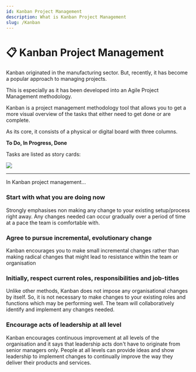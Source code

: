 ```yaml
---
id: Kanban Project Management
description: What is Kanban Project Management
slug: /Kanban
---
```


# 📋 Kanban Project Management


Kanban originated in the manufacturing sector. But, recently, it has become a popular approach to managing projects. 

This is especially as it has been developed into an Agile Project Management methodology. 


Kanban is a project management methodology tool that allows you to get a more visual overview of the tasks that either need to get done or are complete. 


As its core, it consists of a physical or digital board with three columns. 


**To Do, In Progress, Done**


Tasks are listed as story cards:


![](/img/kanban.png)

---

In Kanban project management...

### Start with what you are doing now

Strongly emphasises non making any change to your existing setup/process right away. Any changes needed can occur gradually over a period of time at a pace the team is comfortable with. 

### Agree to pursue incremental, evolutionary change

Kanban encourages you to make small incremental changes rather than making radical changes that might lead to resistance within the team or organisation

### Initially, respect current roles, responsibilities and job-titles

Unlike other methods, Kanban does not impose any organisational changes by itself. So, it is not necessary to make changes to your existing roles and functions which may be performing well. The team will collaboratively identify and implement any changes needed. 

### Encourage acts of leadership at all level

Kanban encourages continuous improvement at all levels of the organisation and it says that leadership acts don't have to originate from senior managers only. People at all levels can provide ideas and show leadership to implement changes to continually improve the way they deliver their products and services.